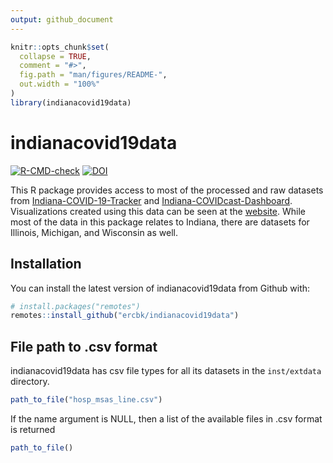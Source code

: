 ```yaml
---
output: github_document
---
```


<!-- README.md is generated from README.Rmd. Please edit that file -->

```r
knitr::opts_chunk$set(
  collapse = TRUE,
  comment = "#>",
  fig.path = "man/figures/README-",
  out.width = "100%"
)
library(indianacovid19data)
```

# indianacovid19data

<!-- badges: start -->
[![R-CMD-check](https://github.com/ercbk/indianacovid19data/workflows/R-CMD-check/badge.svg)](https://github.com/ercbk/indianacovid19data/actions)
[![DOI](https://zenodo.org/badge/347752486.svg)](https://zenodo.org/badge/latestdoi/347752486)
<!-- badges: end -->

This R package provides access to most of the processed and raw datasets from [Indiana-COVID-19-Tracker](https://github.com/ercbk/Indiana-COVID-19-Tracker) and [Indiana-COVIDcast-Dashboard](https://github.com/ercbk/Indiana-COVIDcast-Dashboard). Visualizations created using this data can be seen at the [website](https://ercbk.github.io/Indiana-COVID-19-Website/static.html). While most of the data in this package relates to Indiana, there are datasets for Illinois, Michigan, and Wisconsin as well.  

## Installation

You can install the latest version of indianacovid19data from Github with:

``` r
# install.packages("remotes")
remotes::install_github("ercbk/indianacovid19data")
```

## File path to .csv format  
indianacovid19data has csv file types for all its datasets in the `inst/extdata` directory.  
```r
path_to_file("hosp_msas_line.csv")
```

If the name argument is NULL, then a list of the available files in .csv format is returned
```r
path_to_file()
```

